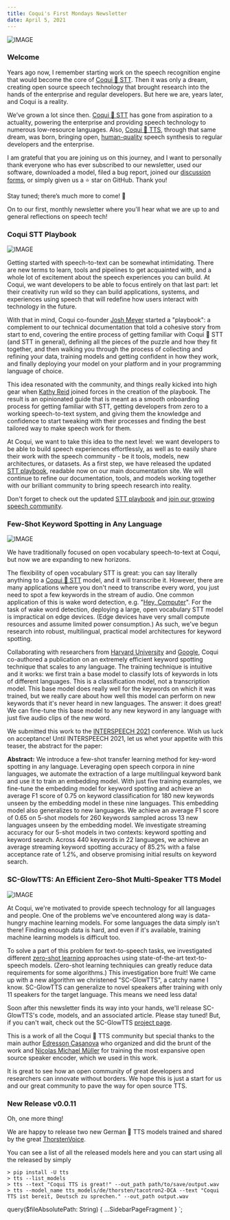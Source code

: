 ```yaml
---
title: Coqui's First Mondays Newsletter
date: April 5, 2021
---
```



![IMAGE](../../data/images/newsletter/posts/logo-wordmark.png)

### Welcome

Years ago now, I remember starting work on the speech recognition engine that would become the core of
[Coqui 🐸 STT](https://github.com/coqui-ai/STT). Then it was only a dream, creating open source speech
technology that brought research into the hands of the enterprise and regular developers. But here we
are, years later, and Coqui is a reality.

We’ve grown a lot since then. [Coqui 🐸 STT](https://github.com/coqui-ai/STT) has gone from aspiration
to a actuality, powering the enterprise and providing speech technology to numerous low-resource languages.
Also, [Coqui 🐸 TTS](https://github.com/coqui-ai/TTS), through that same dream, was born, bringing open,
[human-quality](https://github.com/coqui-ai/TTS#-tts-performance) speech synthesis to regular developers
and the enterprise.

I am grateful that you are joining us on this journey, and I want to personally thank everyone who has ever subscribed
to our newsletter, used our software, downloaded a model, filed a bug report, joined our
[discussion forms](https://gitter.im/coqui-ai), or simply given us a ⭐ star on GitHub. Thank you!

Stay tuned; there’s much more to come! 🐸

On to our first, monthly newsletter where you'll hear what we are up to and general reflections on speech tech!

### Coqui STT Playbook

![IMAGE](../../data/images/newsletter/posts/coqui-stt-playbook.png)

Getting started with speech-to-text can be somewhat intimidating. There are new terms to learn, tools and
pipelines to get acquainted with, and a whole lot of excitement about the speech experiences you can build.
At Coqui, we want developers to be able to focus entirely on that last part: let their creativity run wild
so they can build applications, systems, and experiences using speech that will redefine how users interact
with technology in the future.

With that in mind, Coqui co-founder [Josh Meyer](https://mobile.twitter.com/_josh_meyer_) started a "playbook":
a complement to our technical documentation that told a cohesive story from start to end, covering the entire
process of getting familiar with Coqui 🐸 STT (and STT in general), defining all the pieces of the puzzle and
how they fit together, and then walking you through the process of collecting and refining your data,
training models and getting confident in how they work, and finally deploying your model on your platform
and in your programming language of choice.

This idea resonated with the community, and things really kicked into high gear when [Kathy Reid](https://twitter.com/KathyReid)
joined forces in the creation of the playbook. The result is an opinionated guide that is meant as a smooth
onboarding process for getting familiar with STT, getting developers from zero to a working speech-to-text
system, and giving them the knowledge and confidence to start tweaking with their processes and finding the
best tailored way to make speech work for them.

At Coqui, we want to take this idea to the next level: we want developers to be able to build speech experiences
effortlessly, as well as to easily share their work with the speech community - be it tools, models, new
architectures, or datasets. As a first step, we have released the updated [STT playbook](https://stt.readthedocs.io/en/latest/playbook/README.html),
readable now on our main documentation site. We will continue to refine our documentation, tools, and models
working together with our brilliant community to bring speech research into reality.

Don't forget to check out the updated [STT playbook](https://stt.readthedocs.io/en/latest/playbook/README.html)
and [join our growing speech community](https://gitter.im/coqui-ai).

### Few-Shot Keyword Spotting in Any Language

![IMAGE](../../data/images/newsletter/posts/few-shot-keyword-spotting-in-any-language.png)

We have traditionally focused on open vocabulary speech-to-text at Coqui, but now we are expanding to new
horizons.

The flexibility of open vocabulary STT is great: you can say literally anything to a
[Coqui 🐸 STT](https://github.com/coqui-ai/STT) model, and it will transcribe it. However, there are many
applications where you don't need to transcribe every word, you just need to spot a few keywords in the
stream of audio. One common application of this is wake word detection, e.g. "[Hey, Computer](https://www.youtube.com/watch?v=1ZXugicgn6U)".
For the task of wake word detection, deploying a large, open vocabulary STT model is impractical on edge devices.
(Edge devices have very small compute resources and assume limited power consumption.) As such, we've begun
research into robust, multilingual, practical model architectures for keyword spotting.

Collaborating with researchers from [Harvard University](https://edge.seas.harvard.edu/) and
[Google](https://www.tensorflow.org/lite), Coqui co-authored a publication on an
extremely efficient keyword spotting technique that scales to any language. The training technique is
intuitive and it works: we first train a base model to classify lots of keywords in lots of different
languages. This is a classification model, not a transcription model. This base model does really well
for the keywords on which it was trained, but we really care about how well this model can perform on
new keywords that it's never heard in new languages. The answer: it does great! We can fine-tune this
base model to any new keyword in any language with just five audio clips of the new word.

We submitted this work to the [INTERSPEECH 2021](https://www.interspeech2021.org/) conference. Wish us luck
on acceptance! Until INTERSPEECH 2021, let us whet your appetite with this teaser, the abstract for the
paper:

**Abstract:**
We introduce a few-shot transfer learning method for key-word spotting in any language. Leveraging open
speech corpora in nine languages, we automate the extraction of a large multilingual keyword bank and
use it to train an embedding model. With just five training examples, we fine-tune the embedding model
for keyword spotting and achieve an average F1 score of 0.75 on keyword classification for 180 new
keywords unseen by the embedding model in these nine languages. This embedding model also generalizes
to new languages. We achieve an average F1 score of 0.65 on 5-shot models for 260 keywords sampled
across 13 new languages unseen by the embedding model. We investigate streaming accuracy for our 5-shot
models in two contexts: keyword spotting and keyword search. Across 440 keywords in 22 languages,
we achieve an average streaming keyword spotting accuracy of 85.2% with a false acceptance rate of
1.2%, and observe promising initial results on keyword search.

### SC-GlowTTS: An Efficient Zero-Shot Multi-Speaker TTS Model

![IMAGE](../../data/images/newsletter/posts/sc-glowtts.png)

At Coqui, we're motivated to provide speech technology for all languages and people. One of the problems we've
encountered along way is data-hungry machine learning models. For some languages the data simply isn't there!
Finding enough data is hard, and even if it's available, training machine learning models is difficult too.

To solve a part of this problem for text-to-speech tasks, we investigated different [zero-shot learning](https://en.wikipedia.org/wiki/Zero-shot_learning)
approaches using state-of-the-art text-to-speech models. (Zero-shot learning techniquies can greatly reduce
data requirements for some algorithms.) This investigation bore fruit! We came up with a new algorithm we
christened "SC-GlowTTS", a catchy name I know. SC-GlowTTS can generalize to novel speakers after training
with only 11 speakers for the target language. This means we need less data!

Soon after this newsletter finds its way into your hands, we'll release SC-GlowTTS's code, models, and an
associated article. Please stay tuned! But, if you can't wait, check out the SC-GlowTTS
[project page](https://edresson.github.io/SC-GlowTTS/).

This is a work of all the Coqui 🐸 TTS community but special thanks to the main author
[Edresson Casanova](https://github.com/Edresson) who organized and did the brunt of the work and
[Nicolas Michael Müller](https://github.com/mueller91) for training the most expansive open
source speaker encoder, which we used in this work.

It is great to see how an open community of great developers and researchers can innovate without borders.
We hope this is just a start for us and our great community to pave the way for open source TTS.

### New Release v0.0.11

Oh, one more thing!

We are happy to release two new German 🐸 TTS models trained and shared by the great [ThorstenVoice](https://twitter.com/ThorstenVoice).

You can see a list of all the released models here and you can start using all the released by simply

```terminal
> pip install -U tts
> tts --list_models
> tts --text "Coqui TTS is great!" --out_path path/to/save/output.wav
> tts --model_name tts_models/de/thorsten/tacotron2-DCA --text "Coqui TTS ist bereit, Deutsch zu sprechen." --out_path output.wav
```

<!-- markdownlint-enable line-length -->

  query($fileAbsolutePath: String) {
    ...SidebarPageFragment
  }
`;
